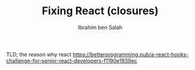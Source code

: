﻿---
author: Ibrahim ben Salah
datetime: 2022-11-26T15:22:00Z
title: Fixing React (closures)
featured: false
draft: false
tags:
  - react
  - comparison
  - xania
  - closures
ogImage: ""
description: Fixing react (useContext)
---

TLD; the reason why react
https://betterprogramming.pub/a-react-hooks-challenge-for-senior-react-developers-f1190e1939ec
